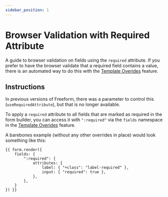```yaml
---
sidebar_position: 1
---
```


# Browser Validation with Required Attribute

A guide to browser validation on fields using the `required` attribute. If you prefer to have the browser validate that a required field contains a value, there is an automated way to do this with the [Template Overides](../../templates/formatting/#template-overrides) feature.

## Instructions

In previous versions of Freeform, there was a parameter to control this (`useRequiredAttribute`), but that is no longer available.

To apply a `required` attribute to all fields that are marked as required in the form builder, you can access it with `":required"` via the `fields` namespace in the [Template Overides](../../templates/formatting/#template-overrides) feature.

A barebones example (without any other overrides in place) would look something like this:

```twig showLineNumbers {3-8}
{{ form.render({
    fields: {
        ":required": {
            attributes: {
                label: { "+class": "label-required" },
                input: { "required": true },
            },
        },
    }
}) }}
```
